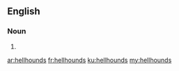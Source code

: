 {{also|hell-hounds|hell hounds}}
==English==

===Noun===
{{head|en|noun plural form}}

# {{plural of|hellhound|lang=en}}

[[ar:hellhounds]]
[[fr:hellhounds]]
[[ku:hellhounds]]
[[my:hellhounds]]